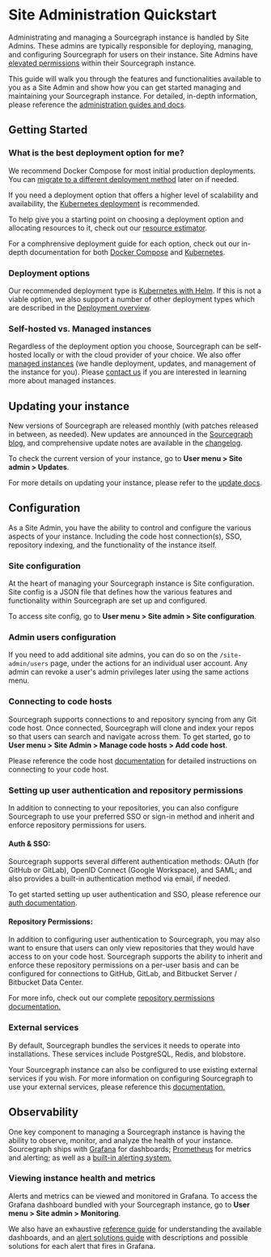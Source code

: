 # Site Administration Quickstart
Administrating and managing a Sourcegraph instance is handled by Site Admins. These admins are typically responsible for deploying, managing, and configuring Sourcegraph for users on their instance. Site Admins have [elevated permissions](/admin/privileges) within their Sourcegraph instance.

This guide will walk you through the features and functionalities available to you as a Site Admin and show how you can get started managing and maintaining your Sourcegraph instance. For detailed, in-depth information, please reference the [administration guides and docs](/admin/how-to/).

## Getting Started

### What is the best deployment option for me?
We recommend Docker Compose for most initial production deployments. You can [migrate to a different deployment method](/admin/updates/#migrating-to-a-new-deployment-type) later on if needed.

If you need a deployment option that offers a higher level of scalability and availability, the [Kubernetes deployment](/admin/deploy/kubernetes/) is recommended.

To help give you a starting point on choosing a deployment option and allocating resources to it, check out our [resource estimator](https://docs.sourcegraph.com/admin/deploy/resource_estimator).

For a comphrensive deployment guide for each option, check out our in-depth documentation for both [Docker Compose](/admin/deploy/docker-compose/) and [Kubernetes](/admin/deploy/kubernetes/).

### Deployment options

Our recommended deployment type is [Kubernetes with Helm](/admin/deploy/kubernetes/helm). If this is not a viable option, we also support a number of other deployment types which are described in the [Deployment overview](/admin/deploy/).

### Self-hosted vs. Managed instances
Regardless of the deployment option you choose, Sourcegraph can be self-hosted locally or with the cloud provider of your choice. We also offer [managed instances](/admin/how-/admin/cloud/) (we handle deployment, updates, and management of the instance for you). Please [contact us](https://about.sourcegraph.com/contact/sales) if you are interested in learning more about managed instances.


## Updating your instance
New versions of Sourcegraph are released monthly (with patches released in between, as needed). New updates are announced in the [Sourcegraph blog](https://about.sourcegraph.com/blog), and comprehensive update notes are available in the [changelog](https://docs.sourcegraph.com/CHANGELOG).

To check the current version of your instance, go to **User menu > Site admin > Updates**.

For more details on updating your instance, please refer to the [update docs](/admin/updates/).

## Configuration
As a Site Admin, you have the ability to control and configure the various aspects of your instance. Including the code host connection(s), SSO, repository indexing, and the functionality of the instance itself.

### Site configuration
At the heart of managing your Sourcegraph instance is Site configuration. Site config is a JSON file that defines how the various features and functionality within Sourcegraph are set up and configured.

To access site config, go to **User menu > Site admin > Site configuration**.

### Admin users configuration
If you need to add additional site admins, you can do so on the `/site-admin/users` page, under the actions for an individual user account. Any admin can revoke a user's admin privileges later using the same actions menu.

### Connecting to code hosts
Sourcegraph supports connections to and repository syncing from any Git code host. Once connected, Sourcegraph will clone and index your repos so that users can search and navigate across them. To get started, go to **User menu > Site Admin > Manage code hosts > Add code host**.

Please reference the code host [documentation](/admin/external_service/) for detailed instructions on connecting to your code host.

### Setting up user authentication and repository permissions
In addition to connecting to your repositories, you can also configure Sourcegraph to use your preferred SSO or sign-in method and inherit and enforce repository permissions for users.

#### Auth & SSO:
Sourcegraph supports several different authentication methods: OAuth (for GitHub or GitLab), OpenID Connect (Google Workspace), and SAML; and also provides a built-in authentication method via email, if needed.

To get started setting up user authentication and SSO, please reference our [auth documentation](/admin/auth/).

#### Repository Permissions:
In addition to configuring user authentication to Sourcegraph, you may also want to ensure that users can only view repositories that they would have access to on your code host. Sourcegraph supports the ability to inherit and enforce these repository permissions on a per-user basis and can be configured for connections to GitHub, GitLab, and Bitbucket Server / Bitbucket Data Center.

For more info, check out our complete [repository permissions documentation.](/admin/permissions/)


### External services
By default, Sourcegraph bundles the services it needs to operate into installations. These services include PostgreSQL, Redis, and blobstore.

Your Sourcegraph instance can also be configured to use existing external services if you wish. For more information on configuring Sourcegraph to use your external services, please reference this [documentation.](/admin/external_services/)

## Observability
One key component to managing a Sourcegraph instance is having the ability to observe, monitor, and analyze the health of your instance. Sourcegraph ships with [Grafana](https://grafana.com/) for dashboards; [Prometheus](https://prometheus.io/) for metrics and alerting; as well as a [built-in alerting system.](/admin/observability/alerting)

### Viewing instance health and metrics
Alerts and metrics can be viewed and monitored in Grafana. To access the Grafana dashboard bundled with your Sourcegraph instance, go to **User menu > Site admin > Monitoring**.

We also have an exhaustive [reference guide](/admin/observability/dashboards) for understanding the available dashboards, and an [alert solutions guide](/admin/observability/alerts) with descriptions and possible solutions for each alert that fires in Grafana.
